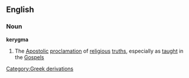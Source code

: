 ==English==
===Noun===
'''kerygma'''
#The [[Apostolic]] [[proclamation]] of [[religious]] [[truths]], especially as [[taught]] in the [[Gospel]]s
[[Category:Greek derivations]]